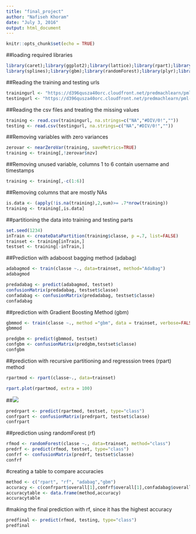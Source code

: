---
title: "final_project"
author: "Nafiseh Khoram"
date: "July 3, 2016"
output: html_document
---

```{r setup, include=FALSE}
knitr::opts_chunk$set(echo = TRUE)
```
##loading required libraries
```{r}
library(caret);library(ggplot2);library(lattice);library(rpart);library(rpart.plot);library(survival);library(parallel)
library(splines);library(gbm);library(randomForest);library(plyr);library(adabag);library(mlbench)
```

##Reading the training and testing urls
```{r}
trainingurl <- "https://d396qusza40orc.cloudfront.net/predmachlearn/pml-training.csv"
testingurl <- "https://d396qusza40orc.cloudfront.net/predmachlearn/pml-testing.csv"
```

##Reading the csv files and treating the missing values
```{r}
training <- read.csv(trainingurl, na.strings=c("NA","#DIV/0!",""))
testing <- read.csv(testingurl, na.strings=c("NA","#DIV/0!",""))
```

##Removing variables with zero variances
```{r}
zerovar <- nearZeroVar(training, saveMetrics=TRUE)
training <- training[,!zerovar$nzv]
```

##Removing unused variable, columns 1 to 6 contain username and timestamps
```{r}
training <- training[,-c(1:6)]
```

##Removing columns that are mostly NAs
```{r}
is.data <- (apply(!is.na(training),2,sum)>= .7*nrow(training))
training <- training[,is.data]
```

##partitioning the data into training and testing parts
```{r}
set.seed(1234)
inTrain <- createDataPartition(training$classe, p =.7, list=FALSE)
trainset <- training[inTrain,]
testset <- training[-inTrain,]
```

##Prediction with adaboost bagging method (adabag)
```{r}
adabagmod <- train(classe ~., data=trainset, method="AdaBag")
adabagmod
```
```{r}
predadabag <- predict(adabagmod, testset)
confusionMatrix(predadabag, testset$classe)
confadabag <- confusionMatrix(predadabag, testset$classe)
confadabag
```

##prediction with Gradient Boosting Method (gbm)
```{r}
gbmmod <- train(classe ~., method ="gbm", data = trainset, verbose=FALSE)
gbmmod
```

```{r}
predgbm <- predict(gbmmod, testset)
confgbm <- confusionMatrix(predgbm,testset$classe)
confgbm
```


##prediction with recursive partitioning and regresssion trees (rpart) method

```{r}
rpartmod <- rpart(classe~., data=trainset)
```


```{r}
rpart.plot(rpartmod, extra = 100)
```
##![](C:\Users\User\Desktop\Coursera\Machine_Learning\Rplot.png)

```{r}
predrpart <- predict(rpartmod, testset, type="class")
confrpart <- confusionMatrix(predrpart, testset$classe)
confrpart
```

##prediction using randomForest (rf)
```{r}
rfmod <- randomForest(classe ~., data=trainset, method="class")
predrf <- predict(rfmod, testset, type="class")
confrf <- confusionMatrix(predrf, testset$classe)
confrf
```

#creating a table to compare accuracies
``` {r}
method <- c("rpart", "rf", "adabag","gbm")
accuracy <- c(confrpart$overall[1],confrf$overall[1],confadabag$overall[1],confgbm$overall[1])
accuracytable <- data.frame(method,accuracy)
accuracytable
```

#making the final prediction with rf, since it has the highest accuracy
```{r}
predfinal <- predict(rfmod, testing, type="class")
predfinal
```

